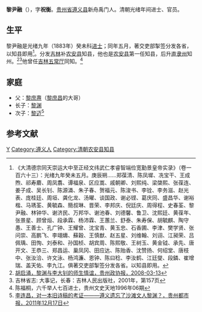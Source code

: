 '''黎尹融'''（{{bd|?||?|}}），字'''祝衡'''。[[贵州省|贵州省]][[遵义县|遵义县]]新舟禹门人。清朝光绪年间进士、官员。

==生平==
黎尹融是光绪九年（1883年）癸未科[[进士|进士]]；同年五月，著交吏部掣签分发各省，以知县即用<ref>《大清德宗同天崇运大中至正经文纬武仁孝睿智端俭宽勤景皇帝实录》（卷一百六十三）：光绪九年癸未五月。庚辰朔……郑葆清、陈凤墀、冼宝干、王成煦、祁寿麔、周凤翥、谭福泉、区应嵩、戚朝卿、刘熙纯、梁棨熙、张葆连、姜子成、吴长钊、陈源潾、朱子春、贺福元、陈浚书、李铨、李务滋、赵光表、庞桂廷、周垣、龚化龙、汤曜、谈国政、谢必铿、葛庆同、盛昌华、谢裕楷、马琇荃、黄毓森、簡叔琳、晋荣、李邦庆、倪廷庆、周得程、史春荃、黎尹融、林钟华、谢济民、万邦华、谢池春、刘德馨、鲁卫、沈熙廷、黄葆年、张景星、顾曾烜、段承霖、杨沛霖、王蕙兰、舒泰、朱寿保、胡毓麒、陶守愚、王善士、孔广钟、王耀曾、沈宝青、黄玉忠、石香圃、李津、樊学贤、张问崇、高鹏飞、李翊燽、蘇穀、王慎猷、赵五星、刘维翰、刘诩、江昶荣、吕佩瑀、田恂、刘泰和、孙国桢、胡宾周、陈熙敬、王树玉、黄金钺、承先、唐开文、王恭三、郑昌运、巢凤冈、田应达、陈贻香、沈赞扬、何绍堂、唐枝中、张汝洽、许文泳、杨鸿濂、恩钟、陈曰稔、李汝鹤、江廷燮、段鏻、崔增瑞、盖天佑、李九江。俱著交吏部掣签分发各省。以知县即用。</ref>。分发[[吉林|吉林]]补[[农安县|农安县]]知县，他也是[[农安县|农安县]]第一任知县，后升[[直隶州|直隶州]]知州。<ref>[http://www.gzzxb.com/pages/news.aspx?id=%CD%B3%D5%BD%D5%FE%D0%AD18254 胡启涌，黎渊与李大钊的师生情谊，贵州政协报，2008-03-13]{{dead link|date=2018年5月 |bot=InternetArchiveBot |fix-attempted=yes }}</ref><ref>吉林省志: 大事记，长春：吉林人民出版社，2001年，第157页</ref>他曾任[[吉林|吉林]][[五常厅|五常厅]]同知。<ref>陈福桐，六千举人七百进士，贵州文史天地1996年06期</ref>

==家庭==
*父：[[黎庶燾|黎庶燾]]（[[黎庶昌|黎庶昌]]的大哥）
*长子：[[黎渊|黎渊]]
*次子：[[黎迈|黎迈]]<ref>[http://dsb.gzdsw.com/html/2011-12/17/content_69857.htm 李连昌，对一本旧诗稿的考证———遵义遗忘了沙滩文人黎渊？，贵州都市报，2011年12月17日]</ref>

==参考文献==
{{reflist|2}}
{{清朝人物小作品}}
{{光緒九年癸未科殿試金榜}}

{{DEFAULTSORT:Li黎}}
[[Category:黎姓|Y]]
[[Category:遵义人|Category:遵义人]]
[[Category:清朝农安县知县|Category:清朝农安县知县]]